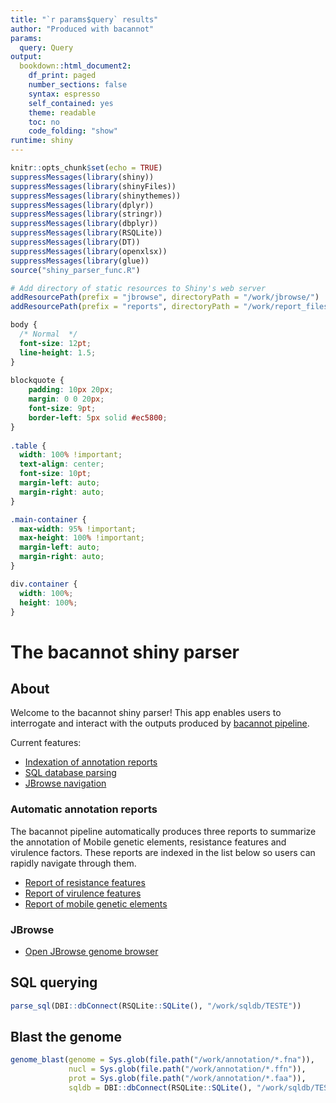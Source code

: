 ```yaml
---
title: "`r params$query` results"
author: "Produced with bacannot"
params:
  query: Query
output:
  bookdown::html_document2:
    df_print: paged
    number_sections: false
    syntax: espresso
    self_contained: yes
    theme: readable
    toc: no
    code_folding: "show"
runtime: shiny
---
```


```r
knitr::opts_chunk$set(echo = TRUE)
suppressMessages(library(shiny))
suppressMessages(library(shinyFiles))
suppressMessages(library(shinythemes))
suppressMessages(library(dplyr))
suppressMessages(library(stringr))
suppressMessages(library(dbplyr))
suppressMessages(library(RSQLite))
suppressMessages(library(DT))
suppressMessages(library(openxlsx))
suppressMessages(library(glue))
source("shiny_parser_func.R")

# Add directory of static resources to Shiny's web server
addResourcePath(prefix = "jbrowse", directoryPath = "/work/jbrowse/")
addResourcePath(prefix = "reports", directoryPath = "/work/report_files/")
```

```css
body { 
  /* Normal  */
  font-size: 12pt;
  line-height: 1.5;
}
  
blockquote {
    padding: 10px 20px;
    margin: 0 0 20px;
    font-size: 9pt;
    border-left: 5px solid #ec5800;
}
  
.table {
  width: 100% !important;
  text-align: center;
  font-size: 10pt;
  margin-left: auto;
  margin-right: auto;
}

.main-container {
  max-width: 95% !important;
  max-height: 100% !important;
  margin-left: auto;
  margin-right: auto;
}

div.container {
  width: 100%;
  height: 100%;
}
```

# The bacannot shiny parser {.tabset .tabset-pills}

## About

Welcome to the bacannot shiny parser! This app enables users to interrogate and interact with the outputs produced by [bacannot pipeline](https://github.com/fmalmeida/bacannot).

Current features:

* [Indexation of annotation reports](#index)
* [SQL database parsing](#sqlparser)
* [JBrowse navigation](jbrowse/index.html)

### Automatic annotation reports {#index}

The bacannot pipeline automatically produces three reports to summarize the annotation of Mobile genetic elements, resistance features and virulence factors. These reports are indexed in the list below so users can rapidly navigate through them.

* [Report of resistance features](reports/report_resistance.html)
* [Report of virulence features](reports/report_virulence.html)
* [Report of mobile genetic elements](reports/report_MGEs.html)

### JBrowse {#jbrowse}

* [Open JBrowse genome browser](jbrowse/index.html)

## SQL querying {#sqlparser}

```r
parse_sql(DBI::dbConnect(RSQLite::SQLite(), "/work/sqldb/TESTE"))
```

## Blast the genome

```r
genome_blast(genome = Sys.glob(file.path("/work/annotation/*.fna")),
             nucl = Sys.glob(file.path("/work/annotation/*.ffn")),
             prot = Sys.glob(file.path("/work/annotation/*.faa")),
             sqldb = DBI::dbConnect(RSQLite::SQLite(), "/work/sqldb/TESTE"))
```